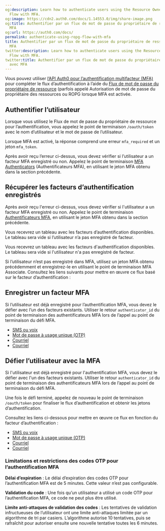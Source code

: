 ```yaml
---
og:description: Learn how to authenticate users using the Resource Owner Password
  Flow with MFA.
og:image: https://cdn2.auth0.com/docs/1.14553.0/img/share-image.png
og:title: Authentifier par un flux de mot de passe du propriétaire de ressource avec
  MFA
og:url: https://auth0.com/docs/
permalink: authenticate-using-ropg-flow-with-mfa
title: Authentifier par un flux de mot de passe du propriétaire de ressource avec
  MFA
twitter:description: Learn how to authenticate users using the Resource Owner Password
  Flow with MFA.
twitter:title: Authentifier par un flux de mot de passe du propriétaire de ressource
  avec MFA
---
```


Vous pouvez utiliser [l’API Auth0 pour l’authentification multifacteur (MFA)](/api/authentication#multi-factor-authentication) pour compléter le flux d’authentification à l’aide du [Flux de mot de passe du propriétaire de ressource](/login/flows/resource-owner-password-flow) (parfois appelé Autorisation de mot de passe du propriétaire des ressources ou ROPG lorsque MFA est activée.



## Authentifier l’utilisateur

Lorsque vous utilisez le Flux de mot de passe du propriétaire de ressource pour l’authentification, vous appelez le point de terminaison `/oauth/token` avec le nom d’utilisateur et le mot de passe de l’utilisateur.



Lorsque MFA est activé, la réponse comprend une erreur `mfa_required` et un jeton `mfa_token`.



Après avoir reçu l’erreur ci-dessus, vous devez vérifier si l’utilisateur a un facteur MFA enregistré ou non. Appelez le point de terminaison [MFA Authenticators](/mfa/ropg-mfa/manage-authenticator-factors-mfa-api) (Authentificateurs MFA), en utilisant le jeton MFA obtenu dans la section précédente.

## Récupérer les facteurs d’authentification enregistrés

Après avoir reçu l'erreur ci-dessus, vous devez vérifier si l'utilisateur a un facteur MFA enregistré ou non. Appelez le point de terminaison [Authentificateurs MFA](/mfa/ropg-mfa/manage-authenticator-factors-mfa-api), en utilisant le jeton MFA obtenu dans la section précédente.

Vous recevrez un tableau avec les facteurs d’authentification disponibles. Le tableau sera vide si l’utilisateur n’a pas enregistré de facteur.

Vous recevrez un tableau avec les facteurs d'authentification disponibles. Le tableau sera vide si l'utilisateur n'a pas enregistré de facteur.

Si l’utilisateur n’est pas enregistré dans MFA, utilisez un jeton MFA obtenu précédemment et enregistrez-le en utilisant le point de terminaison MFA Associate. Consultez les liens suivants pour mettre en œuvre ce flux basé sur le facteur d’authentification :

## Enregistrer un facteur MFA

Si l’utilisateur est déjà enregistré pour l’authentification MFA, vous devez le défier avec l’un des facteurs existants. Utiliser le retour `authenticator_id` du point de terminaison des authentificateurs MFA lors de l’appel au point de terminaison du défi MFA.

* [SMS ou voix](/mfa/ropg-mfa/enroll-challenge-sms-voice-authenticators)
* [Mot de passe à usage unique (OTP)](/mfa/ropg-mfa/enroll-and-challenge-otp-authenticators)
* [Courriel](/mfa/ropg-mfa/enroll-and-challenge-push-authenticators)
* [Courriel](/mfa/ropg-mfa/enroll-and-challenge-email-authenticators)

## Défier l’utilisateur avec la MFA

Si l'utilisateur est déjà enregistré pour l'authentification MFA, vous devez le défier avec l'un des facteurs existants. Utiliser le retour `authenticator_id` du point de terminaison des authentificateurs MFA lors de l’appel au point de terminaison du défi MFA.

Une fois le défi terminé, appelez de nouveau le point de terminaison `/oauth/token` pour finaliser le flux d’authentification et obtenir les jetons d’authentification.

Consultez les liens ci-dessous pour mettre en œuvre ce flux en fonction du facteur d’authentification :

* [SMS ou voix](/mfa/ropg-mfa/enroll-challenge-sms-voice-authenticators)
* [Mot de passe à usage unique (OTP)](/mfa/ropg-mfa/enroll-and-challenge-otp-authenticators)
* [Courriel](/mfa/ropg-mfa/enroll-and-challenge-push-authenticators)
* [Courriel](/mfa/ropg-mfa/enroll-and-challenge-email-authenticators)

### Limitations et restrictions des codes OTP pour l’authentification MFA

**Délai d’expiration** : Le délai d’expiration des codes OTP pour l’authentification MFA est de 5 minutes. Cette valeur n’est pas configurable.

**Validation du code** : Une fois qu’un utilisateur a utilisé un code OTP pour l’authentification MFA, ce code ne peut plus être utilisé.

**Limite anti-attaques de validation des codes** : Les tentatives de validation infructueuses de l’utilisateur ont une limite anti-attaques limitée par un algorithme de tri par casiers. L’algorithme autorise 10 tentatives, puis se rafraîchit pour autoriser ensuite une nouvelle tentative toutes les 6 minutes.